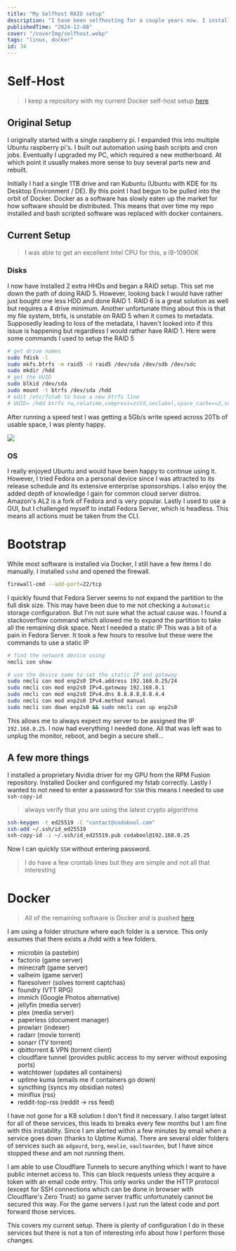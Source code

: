 ```yaml
---
title: "My Selfhost RAID setup"
description: "I have been selfhosting for a couple years now. I installed this onto a Fedora (headless) Server machine."
publishedTime: "2024-12-08"
cover: "/coverImg/selfhost.webp"
tags: "linux, docker"
id: 34
---
```



# Self-Host
> I keep a repository with my current Docker self-host setup [here](https://github.com/codabool/docker-public)


## Original Setup
I originally started with a single raspberry pi. I expanded this into multiple Ubuntu raspberry pi's.
I built out automation using bash scripts and cron jobs.
Eventually I upgraded my PC, which required a new motherboard.
At which point it usually makes more sense to buy several parts new and rebuilt.

Initially I had a single 1TB drive and ran Kubuntu (Ubuntu with KDE for its Desktop Environment / DE).
By this point I had begun to be pulled into the orbit of Docker.
Docker as a software has slowly eaten up the market for how software should be distributed.
This means that over time my repo installed and bash scripted software was replaced with docker containers.





## Current Setup
> I was able to get an excellent Intel CPU for this, a i9-10900K

### Disks
I now have installed 2 extra HHDs and began a RAID setup.
This set me down the path of doing RAID 5. However, looking back I would have rather just bought one less HDD and done RAID 1.
RAID 6 is a great solution as well but requires a 4 drive minimum.
Another unfortunate thing about this is that my file system, btrfs, is unstable on RAID 5 when it comes to metadata. Supposedly leading to loss of the metadata, I haven't looked into if this issue is happening but regardless I would rather have RAID 1.
Here were some commands I used to setup the RAID 5

```sh
# get drive names
sudo fdisk -l
sudo mkfs.btrfs -m raid5 -d raid5 /dev/sda /dev/sdb /dev/sdc
sudo mkdir /hdd
# get the UUID
sudo blkid /dev/sda
sudo mount -t btrfs /dev/sda /hdd
# edit /etc/fstab to have a new btrfs line
# UUID= /hdd btrfs rw,relatime,compress=zstd,seclabel,space_cache=v2,subvolid=5,subvol=/
```


After running a speed test I was getting a 5Gb/s write speed across 20Tb of usable space, I was plenty happy.

<Img src="/posts/34/hdd.jpg" size="lg" />


### OS
I really enjoyed Ubuntu and would have been happy to continue using it.
However, I tried Fedora on a personal device since I was attracted to its release schedule and its extensive enterprise sponsorships.
I also enjoy the added depth of knowledge I gain for common cloud server distros.
Amazon's AL2 is a fork of Fedora and is very popular.
Lastly I used to use a GUI, but I challenged myself to install Fedora Server, which is headless.
This means all actions must be taken from the CLI.


# Bootstrap
While most software is installed via Docker, I still have a few items I do manually.
I installed `sshd` and opened the firewall.

```sh
firewall-cmd --add-port=22/tcp
```
I quickly found that Fedora Server seems to not expand the partition to the full disk size.
This may have been due to me not checking a `Automatic` storage configuration. But I'm not sure what the actual cause was.
I found a stackoverflow command which allowed me to expand the partition to take all the remaining disk space.
Next I needed a static IP
This was a bit of a pain in Fedora Server.
It took a few hours to resolve but these were the commands to use a static IP

```sh
# find the network device using
nmcli con show

# use the device name to set the static IP and gateway
sudo nmcli con mod enp2s0 IPv4.address 192.168.0.25/24
sudo nmcli con mod enp2s0 IPv4.gateway 192.168.0.1
sudo nmcli con mod enp2s0 IPv4.dns 8.8.8.8,8.8.4.4
sudo nmcli con mod enp2s0 IPv4.method manual
sudo nmcli con down enp2s0 && sudo nmcli con up enp2s0
```

This allows me to always expect my server to be assigned the IP `192.168.0.25`.
I now had everything I needed done. All that was left was to unplug the monitor, reboot, and begin a secure shell...


## A few more things
I installed a proprietary Nvidia driver for my GPU from the RPM Fusion repository.
Installed Docker and configured my fstab correctly.
Lastly I wanted to not need to enter a password for `SSH` this means I needed to use `ssh-copy-id`

> always verify that you are using the latest crypto algorithms
```sh
ssh-keygen -t ed25519 -C "contact@codabool.com"
ssh-add ~/.ssh/id_ed25519
ssh-copy-id -i ~/.ssh/id_ed25519.pub codabool@192.168.0.25
```

Now I can quickly `SSH` without entering password.

> I do have a few crontab lines but they are simple and not all that interesting


# Docker

> All of the remaining software is Docker and is pushed [here](https://github.com/codabool/docker-public)

I am using a folder structure where each folder is a service.
This only assumes that there exists a /hdd with a few folders.


- microbin (a pastebin)
- factorio (game server)
- minecraft (game server)
- valheim (game server)
- flaresolverr (solves torrent captchas)
- foundry (VTT RPG)
- immich (Google Photos alternative)
- jellyfin (media server)
- plex (media server)
- paperless (document manager)
- prowlarr (indexer)
- radarr (movie torrent)
- sonarr (TV torrent)
- qbittorrent & VPN (torrent client)
- cloudflare tunnel (provides public access to my server without exposing ports)
- watchtower (updates all containers)
- uptime kuma (emails me if containers go down)
- syncthing (syncs my obsidian notes)
- miniflux (rss)
- reddit-top-rss (reddit -> rss feed)

I have not gone for a K8 solution I don't find it necessary.
I also target latest for all of these services, this leads to breaks every few months but I am fine with this instability.
Since I am alerted within a few minutes by email when a service goes down (thanks to Uptime Kuma).
There are several older folders of services such as `adgaurd`, `borg`, `mealie`, `vaultwarden`, but I have since stopped these and am not running them.

I am able to use Cloudflare Tunnels to secure anything which I want to have public internet access to.
This can block requests unless they acquire a token with an email code entry.
This only works under the HTTP protocol (except for SSH connections which can be done in browser with Cloudflare's Zero Trust) so game server traffic unfortunately cannot be secured this way.
For the game servers I just run the latest code and port forward those services.

This covers my current setup. There is plenty of configuration I do in these services but there is not a ton of interesting info about how I perform those changes.
